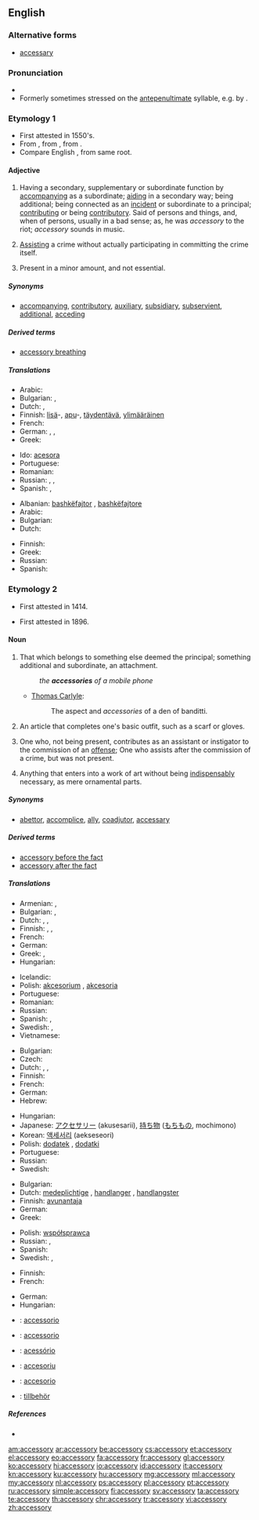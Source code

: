 ==English==

===Alternative forms===
* {{sense|noun}} [[accessary]]

===Pronunciation===
* {{IPA|/æk.ˈsɛs.ə.ɹɪ/}}
* Formerly sometimes stressed on the [[antepenultimate]] syllable, e.g. by {{w|John Ash}}.

===Etymology 1===
* First attested in 1550's.
* From {{etyl|enm|en}} {{term|accessorie|lang=enm}} {{etyl|ML.|en}} {{term/t|la|accessōrius}}, from {{etyl|la|en}} {{term|accessor||helper, subordinate|lang=la}}, from {{etyl|la|en}} {{term|accessus|lang=la}}.
* Compare English {{term|access|lang=en}}, from same root.

====Adjective====
{{en-adj}}

# Having a secondary, supplementary or subordinate function by [[accompanying]] as a subordinate; [[aiding]] in a secondary way; being additional; being connected as an [[incident]] or subordinate to a principal; [[contributing]] or being [[contributory]]. Said of persons and things, and, when of persons, usually in a bad sense; as, he was ''accessory'' to the riot; ''accessory'' sounds in music.
# {{context|legal|lang=en}} [[assist|Assisting]] a crime without actually participating in committing the crime itself.
# Present in a minor amount, and not essential.

=====Synonyms=====
* {{sense|having a secondary function}} [[accompanying]], [[contributory]], [[auxiliary]], [[subsidiary]], [[subservient]], [[additional]], [[acceding]]

=====Derived terms=====
* [[accessory breathing]]

=====Translations=====
{{trans-top|having a supplementary function}}
* Arabic: {{t|ar|كمالي}}
* Bulgarian: {{t+|bg|спомагателен}},  {{t+|bg|допълнителен}}
* Dutch: {{t|nl|meegeleverd}}, {{t+|nl|toegevoegd}}
* Finnish: [[lisä]]-, [[apu]]-, [[täydentää|täydentävä]], [[ylimääräinen]]
* French: {{t+|fr|accessoire}}
* German: {{t+|de|nebensächlich}}, {{t+|de|zusätzlich}}, {{t|de|begleitend}}
* Greek: {{t+|el|εξάρτημα|n|tr=exártima}}
{{trans-mid}}
* Ido: [[acesora]]
* Portuguese: {{t+|pt|acessório}}
* Romanian: {{t+|ro|accesoriu}}
* Russian: {{t+|ru|вспомогательный|tr=vspomogát'el'nyj}}, {{t+|ru|добавочный|tr=dobávočnyj}}, {{t+|ru|дополнительный|tr=dopolnít'el'nyj}}
* Spanish: {{t+|es|accesorio}}, {{t+|es|auxiliar}}
{{trans-bottom}}

{{trans-top|assisting a crime}}
* Albanian: [[bashkëfajtor]] {{g|m}}, [[bashkëfajtore]] {{g|f}}
* Arabic: {{t+|ar|مساعد}}
* Bulgarian: {{t|bg|съучастнически}}
* Dutch: {{t+|nl|medeplichtig}}
{{trans-mid}}
* Finnish: {{t|fi|avustava}}
* Greek: {{t+|el|συνεργός|m|f|tr=synergós}}
* Russian: {{t|ru|соучаствующий|tr=součástvujuš'ij}}
* Spanish: {{t|es|cómplice}}
{{trans-bottom}}

===Etymology 2===
* {{sense|legal}} First attested in 1414.
* {{sense|fashion}} First attested in 1896.

====Noun====
{{en-noun|accessories}}

# That which belongs to something else deemed the principal; something additional and subordinate, an attachment.
#: ''the '''accessories''' of a mobile phone''
#* {{rfdate}} [[w:Thomas Carlyle|Thomas Carlyle]]:
#*: The aspect and ''accessories'' of a den of banditti.
# {{context|fashion|lang=en}} An article that completes one's basic outfit, such as a scarf or gloves.
# {{context|legal|lang=en}} One who, not being present, contributes as an assistant or instigator to the commission of an [[offense]]; One who assists after the commission of a crime, but was not present.
# {{context|art|lang=en}} Anything that enters into a work of art without being [[indispensably]] necessary, as mere ornamental parts.

=====Synonyms=====
* {{sense|one who assists in or instigates an offense}} [[abettor]], [[accomplice]], [[ally]], [[coadjutor]], [[accessary]]

=====Derived terms=====
* [[accessory before the fact]]
* [[accessory after the fact]]

=====Translations=====
{{trans-top|that which belongs to something else deemed the principal, attachment}}
* Armenian: {{t|hy|պիտույք|tr=pituyk’}},  {{t|hy|պարագա|tr=paraga}}
* Bulgarian: {{t+|bg|допълнение}},  {{t+|bg|принадлежност}}
* Dutch: {{t+|nl|accessoire|n}}, {{t+|nl|aanhangsel|n}}, {{t+|nl|toebehoren|n}}
* Finnish: {{t+|fi|lisävaruste}}, {{t|fi|varuste}}, {{t+|fi|tarvike}}
* French: {{t+|fr|accessoire|m}}
* German: {{t+|de|Zubehör|n}}
* Greek: {{t|el|παρελκόμενο|n|tr=parelkómeno}}, {{t+|el|συμπλήρωμα|n|tr=symplíroma}}
* Hungarian: {{t+|hu|tartozék}}
{{trans-mid}}
* Icelandic: {{t|is|fylgihlutir}}
* Polish: [[akcesorium]] {{g|n}}, [[akcesoria]] {{g|p}}
* Portuguese: {{t+|pt|acessório|m}}
* Romanian: {{t+|ro|accesoriu|n}}
* Russian: {{t+|ru|принадлежность|f|tr=prinadléžnostʹ}}
* Spanish: {{t+|es|accesorio|m}}, {{t+|es|complemento|m}}
* Swedish: {{t+|sv|tillbehör|n}}, {{t+|sv|accessoar|c}}
* Vietnamese: {{t|vi|phụ kiện đính kèm}}
{{trans-bottom}}

{{trans-top|clothing accessory}}
* Bulgarian: {{t+|bg|аксесоар}}
* Czech: {{t|cs|doplněk|m}}
* Dutch: {{t+|nl|accessoire|n}}, {{t+|nl|aanhangsel|n}}, {{t+|nl|toebehoren|n}}
* Finnish: {{t+|fi|asuste}}
* French: {{t+|fr|accessoire|m}}
* German: {{t+|de|Accessoire|n}}
* Hebrew: {{t|he|אקססורי|m|tr=aksésori|sc=Hebr}}
{{trans-mid}}
* Hungarian: {{t+|hu|kiegészítő}}
* Japanese: [[アクセサリー]] (akusesarii), [[持ち物]] ([[もちもの]], mochimono)
* Korean: [[액세서리]] (aekseseori)
* Polish: [[dodatek]] {{g|m}}, [[dodatki]] {{g|p}}
* Portuguese: {{t+|pt|acessório|m}}
* Russian: {{t+|ru|аксессуар|m|tr=aksɛssuár}}
* Swedish: {{t+|sv|accessoar|c}}
{{trans-bottom}}

{{trans-top|contributor to an offense}}
* Bulgarian: {{t+|bg|съучастник}}
* Dutch: [[medeplichtige]] {{g|m|f}}, [[handlanger]] {{g|m}}, [[handlangster]] {{g|f}}
* Finnish: [[avunantaja]]
* German: {{t+|de|Beihilfe|f}}
* Greek: {{t+|el|συνεργός|m|f|tr=synergós}}
{{trans-mid}}
* Polish: [[współsprawca]] {{g|m}}
* Russian: {{t+|ru|соучастник|m|tr=součástnik}}, {{t+|ru|соучастница|f|tr=součástnica}}
* Spanish: {{t|es|cómplice|m|f}}
* Swedish: {{t|sv|medbrottsling|c}}, {{t+|sv|medhjälpare|c}}
{{trans-bottom}}

{{trans-top|unessential part in a work of art}}
* Finnish: {{t+|fi|koriste}}
* French: {{t+|fr|accessoire|m}}
{{trans-mid}}
* German: {{t+|de|Accessoire|n}}
* Hungarian: {{t+|hu|bűntárs}}
{{trans-bottom}}

{{checktrans-top}}
* {{ttbc|ia}}: [[accessorio]]
* {{ttbc|it}}: [[accessorio]] {{g|m}}
* {{ttbc|pt}}: [[acessório]] {{g|m}}
* {{ttbc|ro}}: [[accesoriu]] {{g|n}}
* {{ttbc|es}}: [[accesorio]] {{g|m}}
* {{ttbc|sv}}: [[tillbehör]]
{{trans-bottom}}

=====References=====
* {{R:Webster 1913}}

[[am:accessory]]
[[ar:accessory]]
[[be:accessory]]
[[cs:accessory]]
[[et:accessory]]
[[el:accessory]]
[[eo:accessory]]
[[fa:accessory]]
[[fr:accessory]]
[[gl:accessory]]
[[ko:accessory]]
[[hi:accessory]]
[[io:accessory]]
[[id:accessory]]
[[it:accessory]]
[[kn:accessory]]
[[ku:accessory]]
[[hu:accessory]]
[[mg:accessory]]
[[ml:accessory]]
[[my:accessory]]
[[nl:accessory]]
[[ps:accessory]]
[[pl:accessory]]
[[pt:accessory]]
[[ru:accessory]]
[[simple:accessory]]
[[fi:accessory]]
[[sv:accessory]]
[[ta:accessory]]
[[te:accessory]]
[[th:accessory]]
[[chr:accessory]]
[[tr:accessory]]
[[vi:accessory]]
[[zh:accessory]]